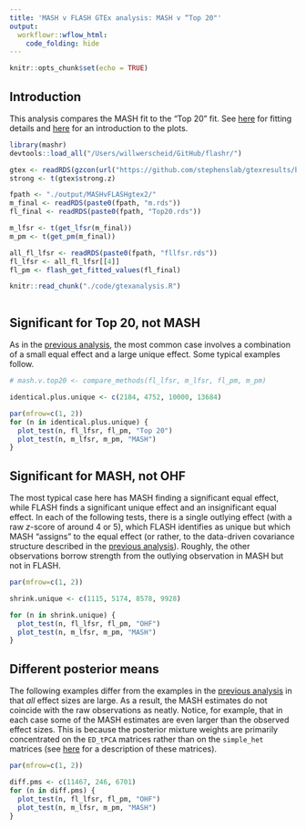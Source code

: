 ```yaml
---
title: 'MASH v FLASH GTEx analysis: MASH v “Top 20"'
output: 
  workflowr::wflow_html:
    code_folding: hide
---
```


```r
knitr::opts_chunk$set(echo = TRUE)
```

## Introduction

This analysis compares the MASH fit to the "Top 20" fit. See [here](MASHvFLASHgtex2.html) for fitting details and [here](MASHvOHF.html#introduction_to_plots) for an introduction to the plots.

```r
library(mashr)
devtools::load_all("/Users/willwerscheid/GitHub/flashr/")

gtex <- readRDS(gzcon(url("https://github.com/stephenslab/gtexresults/blob/master/data/MatrixEQTLSumStats.Portable.Z.rds?raw=TRUE")))
strong <- t(gtex$strong.z)

fpath <- "./output/MASHvFLASHgtex2/"
m_final <- readRDS(paste0(fpath, "m.rds"))
fl_final <- readRDS(paste0(fpath, "Top20.rds"))

m_lfsr <- t(get_lfsr(m_final))
m_pm <- t(get_pm(m_final))

all_fl_lfsr <- readRDS(paste0(fpath, "fllfsr.rds"))
fl_lfsr <- all_fl_lfsr[[4]]
fl_pm <- flash_get_fitted_values(fl_final)
```

```r
knitr::read_chunk("./code/gtexanalysis.R")
```
```r
```


## Significant for Top 20, not MASH

As in the [previous analysis](MASHvOHF.html#significant_for_ohf,_not_mash), the most common case involves a combination of a small equal effect and a large unique effect. Some typical examples follow. 

```r
# mash.v.top20 <- compare_methods(fl_lfsr, m_lfsr, fl_pm, m_pm)

identical.plus.unique <- c(2184, 4752, 10000, 13684)

par(mfrow=c(1, 2))
for (n in identical.plus.unique) {
  plot_test(n, fl_lfsr, fl_pm, "Top 20")
  plot_test(n, m_lfsr, m_pm, "MASH")
}
```


## Significant for MASH, not OHF

The most typical case here has MASH finding a significant equal effect, while FLASH finds a significant unique effect and an insignificant equal effect. In each of the following tests, there is a single outlying effect (with a raw $z$-score of around 4 or 5), which FLASH identifies as unique but which MASH "assigns" to the equal effect (or rather, to the data-driven covariance structure described in the [previous analysis](MASHvOHF.html#significant_for_mash,_not_ohf)). Roughly, the other observations borrow strength from the outlying observation in MASH but not in FLASH.

```r
par(mfrow=c(1, 2))

shrink.unique <- c(1115, 5174, 8578, 9928)

for (n in shrink.unique) {
  plot_test(n, fl_lfsr, fl_pm, "OHF")
  plot_test(n, m_lfsr, m_pm, "MASH")
}
```


## Different posterior means

The following examples differ from the examples in the [previous analysis](MASHvOHF.html#different_posterior_means) in that *all* effect sizes are large. As a result, the MASH estimates do not coincide with the raw observations as neatly. Notice, for example, that in each case some of the MASH estimates are even larger than the observed effect sizes. This is because the posterior mixture weights are primarily concentrated on the `ED_tPCA` matrices rather than on the `simple_het` matrices (see [here](MASHvFLASHgtex2.html#comments_on_mash_fit) for a description of these matrices).

```r
par(mfrow=c(1, 2))

diff.pms <- c(11467, 246, 6701)
for (n in diff.pms) {
  plot_test(n, fl_lfsr, fl_pm, "OHF")
  plot_test(n, m_lfsr, m_pm, "MASH")
}
```
